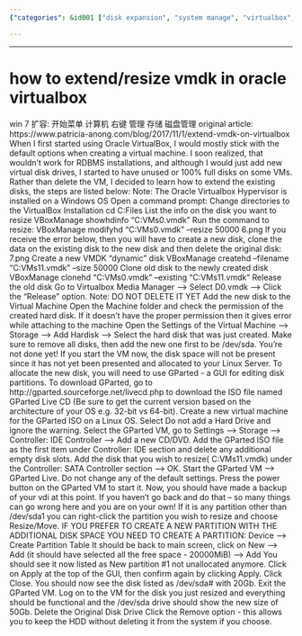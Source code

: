 ```yaml
---
{"categories": &id001 ["disk expansion", "system manage", "virtualbox", "virtualization"], "category": "Virtualization", "date": "2022-07-05 13:56:23", "description": "This article provides a detailed guide on how to resize VMDK files in Oracle VirtualBox on Windows 7 using either command prompt or GParted Live CD. The process involves downloading the GParted ISO, creating a new virtual machine, resizing partitions, and applying changes.", "tags": *id001, "title": "how to extend vmdk in oracle virtualbox"}

---
```


------
# how to extend/resize vmdk in oracle virtualbox
win 7 扩容:
开始菜单 计算机 右键 管理 存储 磁盘管理
original article:
https://www.patricia-anong.com/blog/2017/11/1/extend-vmdk-on-virtualbox
When I first started using Oracle VirtualBox, I would mostly stick with the default options when creating a virtual machine. I soon realized, that wouldn't work for RDBMS installations, and although I would just add new virtual disk drives, I started to have unused or 100% full disks on some VMs. Rather than delete the VM, I decided to learn how to extend the existing disks, the steps are listed below:
Note: The Oracle Virtualbox Hypervisor is installed on a Windows OS
Open a command prompt:
Change directories to the VirtualBox Installation
cd C:\Program Files\oracle\VirtualBox
List the info on the disk you want to resize
VBoxManage showhdinfo “C:\Users\panong\VirtualBox VMs\CENTOS-6.7\D0.vmdk”
Run the command to resize:
VBoxManage modifyhd “C:\Users\panong\VirtualBox VMs\CENTOS-6.7\D0.vmdk” --resize 50000
6.png
If you receive the error below, then you will have to create a new disk, clone the data on the existing disk to the new disk and then delete the original disk:
7.png
Create a new VMDK “dynamic” disk
VBoxManage createhd –filename “C:\Users\panong\VirtualBox VMs\CENTOS-6.7\D11.vmdk” --size 50000
Clone old disk to the newly created disk
VBoxManage clonehd “C:\Users\panong\VirtualBox VMs\CENTOS-6.7\D0.vmdk” --existing “C:\Users\panong\VirtualBox VMs\CENTOS-6.7\D11.vmdk”
Release the old disk
Go to Virtualbox Media Manager ---> Select D0.vmdk ---> Click the "Release" option.
Note: DO NOT DELETE IT YET
Add the new disk to the Virtual Machine
Open the Machine folder and check the permission of the created hard disk. If it doesn't have the proper permission then it gives error while attaching to the machine
Open the Settings of the Virtual Machine ----> Storage ---> Add Hardisk -----> Select the hard disk that was just created.
Make sure to remove all disks, then add the new one first to be /dev/sda.
You're not done yet! If you start the VM now, the disk space will not be present since it has not yet been presented and allocated to your Linux Server.
To allocate the new disk, you will need to use GParted - a GUI for editing disk partitions.
To download GParted, go to http://gparted.sourceforge.net/livecd.php to download the ISO file named GParted Live CD (Be sure to get the current version based on the architecture of your OS e.g. 32-bit vs 64-bit).
Create a new virtual machine for the GParted ISO on a Linux OS. Select Do not add a Hard Drive and ignore the warning.
Select the GParted VM, go to Settings -----> Storage -----> Controller: IDE Controller -----> Add a new CD/DVD. Add the GParted ISO file as the first item under Controller: IDE section and delete any additional empty disk slots. Add the disk that you wish to resize( C:\Users\panong\VirtualBox VMs\CENTOS-6.7\D11.vmdk) under the Controller: SATA Controller section -----> OK.
Start the GParted VM ----> GParted Live. Do not change any of the default settings. Press the power button on the GParted VM to start it.
Now, you should have made a backup of your vdi at this point. If you haven’t go back and do that – so many things can go wrong here and you are on your own!
If it is any partition other than /dev/sda1 you can right-click the partition you wish to resize and choose Resize/Move.
IF YOU PREFER TO CREATE A NEW PARTITION WITH THE ADDITIONAL DISK SPACE YOU NEED TO CREATE A PARTITION:
Device —-> Create Partition Table
It should be back to main screen, click on New —-> Add (it should have selected all the free space - 20000MiB) —-> Add
You should see it now listed as New partition #1 not unallocated anymore.
Click on Apply at the top of the GUI, then confirm again by clicking Apply. Click Close. You should now see the disk listed as /dev/sda# with 20Gb.
Exit the GParted VM.
Log on to the VM for the disk you just resized and everything should be functional and the /dev/sda drive should show the new size of 50Gb.
Delete the Original Disk Drive
Click the Remove option - this allows you to keep the HDD without deleting it from the system if you choose.
